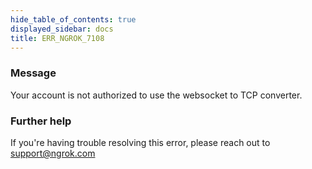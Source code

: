 ```yaml
---
hide_table_of_contents: true
displayed_sidebar: docs
title: ERR_NGROK_7108
---
```


### Message

Your account is not authorized to use the websocket to TCP converter.

### Further help

If you're having trouble resolving this error, please reach out to [support@ngrok.com](mailto:support@ngrok.com?subject=Help%20with%20ERR_NGROK_7108)
